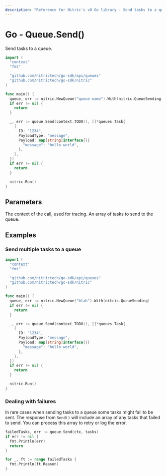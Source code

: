 ```yaml
---
description: "Reference for Nitric's v0 Go library - Send tasks to a queue."
---
```


# Go - Queue.Send()

Send tasks to a queue.

```go
import (
  "context"
  "fmt"

  "github.com/nitrictech/go-sdk/api/queues"
  "github.com/nitrictech/go-sdk/nitric"
)

func main() {
  queue, err := nitric.NewQueue("queue-name").With(nitric.QueueSending)
  if err != nil {
    return
  }

  _, err := queue.Send(context.TODO(), []*queues.Task{
    {
      ID: "1234",
      PayloadType: "message",
      Payload: map[string]interface{}{
        "message": "hello world",
      },
    },
  })
  if err != nil {
    return
  }

  nitric.Run()
}
```

## Parameters

<Properties>
  <Property name="ctx" required type="context">
    The context of the call, used for tracing.
  </Property>
  <Property name="tasks" required type="[]*Task">
    An array of tasks to send to the queue.
  </Property>
</Properties>

## Examples

### Send multiple tasks to a queue

```go
import (
  "context"
  "fmt"

  "github.com/nitrictech/go-sdk/api/queues"
  "github.com/nitrictech/go-sdk/nitric"
)

func main() {
  queue, err := nitric.NewQueue("blah").With(nitric.QueueSending)
  if err != nil {
    return
  }

  _, err := queue.Send(context.TODO(), []*queues.Task{
    {
      ID: "1234",
      PayloadType: "message",
      Payload: map[string]interface{}{
        "message": "hello world",
      },
    },
  })
  if err != nil {
    return
  }

  nitric.Run()
}
```

### Dealing with failures

In rare cases when sending tasks to a queue some tasks might fail to be sent. The response from `Send()` will include an array of any tasks that failed to send. You can process this array to retry or log the error.

```go
failedTasks, err := queue.Send(ctx, tasks)
if err != nil {
  fmt.Println(err)
  return
}

for _, ft := range failedTasks {
  fmt.Println(ft.Reason)
}
```
